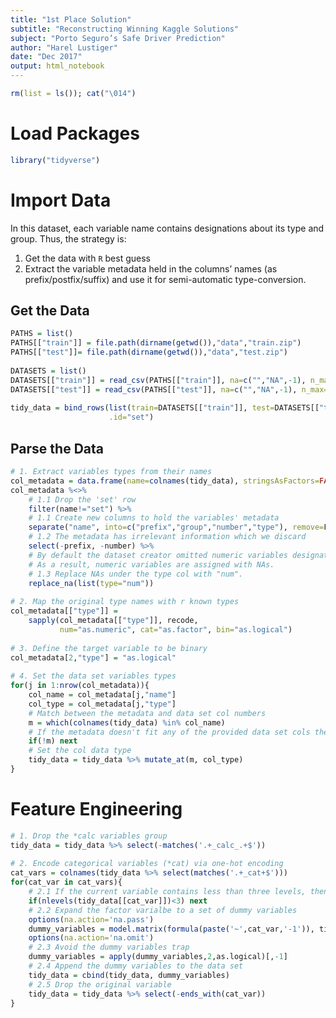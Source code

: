 ```yaml
---
title: "1st Place Solution"
subtitle: "Reconstructing Winning Kaggle Solutions"
subject: "Porto Seguro’s Safe Driver Prediction"
author: "Harel Lustiger"
date: "Dec 2017"
output: html_notebook
---
```


```r
rm(list = ls()); cat("\014")
```

# Load Packages

```r
library("tidyverse")
```


# Import Data

In this dataset, each variable name contains designations about its type and 
group. Thus, the strategy is:

1. Get the data with `R` best guess
2. Extract the variable metadata held in the columns' names 
(as prefix/postfix/suffix) and use it for semi-automatic type-conversion. 

## Get the Data

```r
PATHS = list()
PATHS[["train"]] = file.path(dirname(getwd()),"data","train.zip")
PATHS[["test"]]= file.path(dirname(getwd()),"data","test.zip")
  
DATASETS = list()
DATASETS[["train"]] = read_csv(PATHS[["train"]], na=c("","NA",-1), n_max=1e2)
DATASETS[["test"]] = read_csv(PATHS[["test"]], na=c("","NA",-1), n_max=1e2)
  
tidy_data = bind_rows(list(train=DATASETS[["train"]], test=DATASETS[["test"]]),
                      .id="set")
```

## Parse the Data

```r
# 1. Extract variables types from their names
col_metadata = data.frame(name=colnames(tidy_data), stringsAsFactors=FALSE)
col_metadata %<>%
    # 1.1 Drop the 'set' row
    filter(name!="set") %>%
    # 1.1 Create new columns to hold the variables' metadata
    separate("name", into=c("prefix","group","number","type"), remove=F) %>%
    # 1.2 The metadata has irrelevant information which we discard
    select(-prefix, -number) %>%
    # By default the dataset creator omitted numeric variables designation. 
    # As a result, numeric variables are assigned with NAs.
    # 1.3 Replace NAs under the type col with "num".
    replace_na(list(type="num"))
  
# 2. Map the original type names with r known types
col_metadata[["type"]] = 
    sapply(col_metadata[["type"]], recode, 
           num="as.numeric", cat="as.factor", bin="as.logical")
  
# 3. Define the target variable to be binary
col_metadata[2,"type"] = "as.logical"
  
# 4. Set the data set variables types
for(j in 1:nrow(col_metadata)){
    col_name = col_metadata[j,"name"]
    col_type = col_metadata[j,"type"]
    # Match between the metadata and data set col numbers
    m = which(colnames(tidy_data) %in% col_name)
    # If the metadata doesn't fit any of the provided data set cols then skip it
    if(!m) next
    # Set the col data type
    tidy_data = tidy_data %>% mutate_at(m, col_type)
}
```


# Feature Engineering

```r
# 1. Drop the *calc variables group
tidy_data = tidy_data %>% select(-matches('.+_calc_.+$'))
  
# 2. Encode categorical variables (*cat) via one-hot encoding
cat_vars = colnames(tidy_data %>% select(matches('.+_cat+$')))
for(cat_var in cat_vars){
    # 2.1 If the current variable contains less than three levels, then skip it
    if(nlevels(tidy_data[[cat_var]])<3) next
    # 2.2 Expand the factor varialbe to a set of dummy variables
    options(na.action='na.pass')
    dummy_variables = model.matrix(formula(paste('~',cat_var,'-1')), tidy_data)
    options(na.action='na.omit')
    # 2.3 Avoid the dummy variables trap
    dummy_variables = apply(dummy_variables,2,as.logical)[,-1] 
    # 2.4 Append the dummy variables to the data set
    tidy_data = cbind(tidy_data, dummy_variables)
    # 2.5 Drop the original variable
    tidy_data = tidy_data %>% select(-ends_with(cat_var))
}
```


